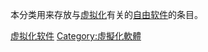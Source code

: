 {{Portal|自由软件}}
本分类用来存放与[[虚拟化|虚拟化]]有关的[[自由软件|自由软件]]的条目。
{{Commons category|Free virtualization software}}

[[Category:自由系統軟體|虚拟化软件]]
[[Category:虛擬化軟體|Category:虛擬化軟體]]